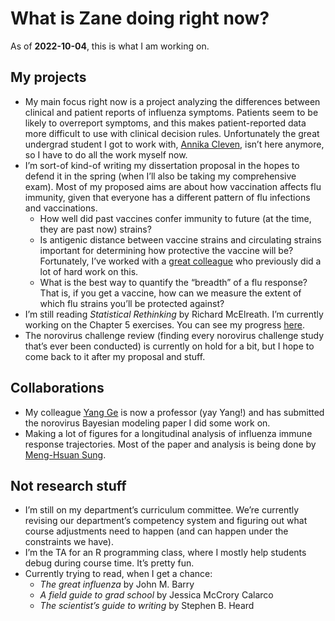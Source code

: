 # What is Zane doing right now?

As of **2022-10-04**, this is what I am working on.

## My projects

* My main focus right now is a project analyzing the differences between clinical and patient reports of influenza symptoms. Patients seem to be likely to overreport symptoms, and this makes patient-reported data more difficult to use with clinical decision rules. Unfortunately the great undergrad student I got to work with, [Annika Cleven](https://www.linkedin.com/in/annika-cleven/), isn't here anymore, so I have to do all the work myself now.
* I'm sort-of kind-of writing my dissertation proposal in the hopes to defend it in the spring (when I'll also be taking my comprehensive exam). Most of my proposed aims are about how vaccination affects flu immunity, given that everyone has a different pattern of flu infections and vaccinations.
  + How well did past vaccines confer immunity to future (at the time, they are past now) strains?
  + Is antigenic distance between vaccine strains and circulating strains important for determining how protective the vaccine will be? Fortunately, I've worked with a [great colleague](https://prevention.cancer.gov/about-dcp/staff-search/amanda-skarlupka-phd) who previously did a lot of hard work on this.
  + What is the best way to quantify the "breadth" of a flu response? That is, if you get a vaccine, how can we measure the extent of which flu strains you'll be protected against?
* I'm still reading *Statistical Rethinking* by Richard McElreath. I'm currently working on the Chapter 5 exercises. You can see my progress [here](https://wzbillings.github.io/SR-notes/).
* The norovirus challenge review (finding every norovirus challenge study that's ever been conducted) is currently on hold for a bit, but I hope to come back to it after my proposal and stuff.

## Collaborations
* My colleague [Yang Ge](https://yangepi.github.io/) is now a professor (yay Yang!) and has submitted the norovirus Bayesian modeling paper I did some work on.
* Making a lot of figures for a longitudinal analysis of influenza immune response trajectories. Most of the paper and analysis is being done by [Meng-Hsuan Sung](https://www.linkedin.com/in/meng-hsuan-sung-bba0b2228/?trk=public_profile_browsemap).

## Not research stuff
* I'm still on my department's curriculum committee. We're currently revising our department's competency system and figuring out what course adjustments need to happen (and can happen under the constraints we have).
* I'm the TA for an R programming class, where I mostly help students debug during course time. It's pretty fun.
* Currently trying to read, when I get a chance:
  + *The great influenza* by John M. Barry
  + *A field guide to grad school* by Jessica McCrory Calarco
  + *The scientist's guide to writing* by Stephen B. Heard
